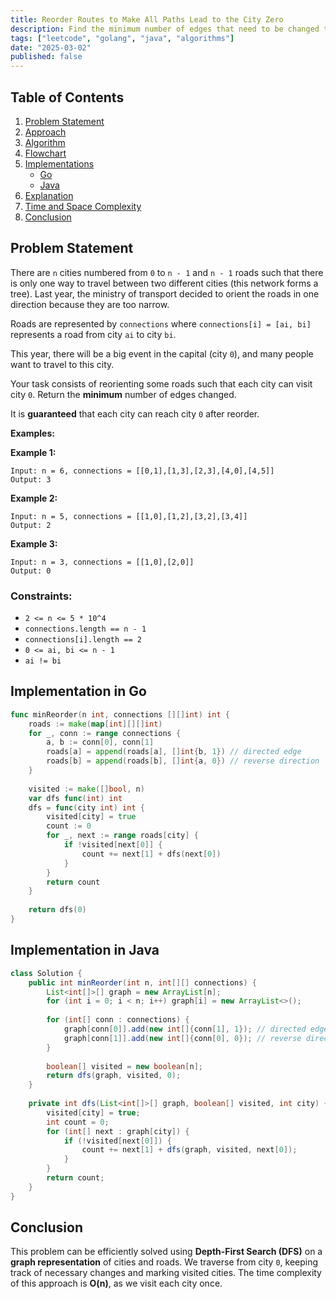 ```yaml
---
title: Reorder Routes to Make All Paths Lead to the City Zero
description: Find the minimum number of edges that need to be changed to ensure all paths lead to city 0. Includes Go and Java implementations.
tags: ["leetcode", "golang", "java", "algorithms"]
date: "2025-03-02"
published: false
---
```


## Table of Contents

1. [Problem Statement](#problem-statement)
2. [Approach](#approach)
3. [Algorithm](#algorithm)
4. [Flowchart](#flowchart)
5. [Implementations](#implementations)
   - [Go](#implementation-in-go)
   - [Java](#implementation-in-java)
6. [Explanation](#explanation)
7. [Time and Space Complexity](#time-and-space-complexity)
8. [Conclusion](#conclusion)

## Problem Statement


There are `n` cities numbered from `0` to `n - 1` and `n - 1` roads such that there is only one way to travel between two different cities (this network forms a tree). Last year, the ministry of transport decided to orient the roads in one direction because they are too narrow.

Roads are represented by `connections` where `connections[i] = [ai, bi]` represents a road from city `ai` to city `bi`.

This year, there will be a big event in the capital (city `0`), and many people want to travel to this city.

Your task consists of reorienting some roads such that each city can visit city `0`. Return the **minimum** number of edges changed.

It is **guaranteed** that each city can reach city `0` after reorder.

**Examples:**

**Example 1:**

```
Input: n = 6, connections = [[0,1],[1,3],[2,3],[4,0],[4,5]]
Output: 3
```

**Example 2:**

```
Input: n = 5, connections = [[1,0],[1,2],[3,2],[3,4]]
Output: 2
```

**Example 3:**

```
Input: n = 3, connections = [[1,0],[2,0]]
Output: 0
```

### Constraints:

- `2 <= n <= 5 * 10^4`
- `connections.length == n - 1`
- `connections[i].length == 2`
- `0 <= ai, bi <= n - 1`
- `ai != bi`

## Implementation in Go

```go
func minReorder(n int, connections [][]int) int {
    roads := make(map[int][][]int)
    for _, conn := range connections {
        a, b := conn[0], conn[1]
        roads[a] = append(roads[a], []int{b, 1}) // directed edge
        roads[b] = append(roads[b], []int{a, 0}) // reverse direction
    }
    
    visited := make([]bool, n)
    var dfs func(int) int
    dfs = func(city int) int {
        visited[city] = true
        count := 0
        for _, next := range roads[city] {
            if !visited[next[0]] {
                count += next[1] + dfs(next[0])
            }
        }
        return count
    }
    
    return dfs(0)
}
```

## Implementation in Java

```java
class Solution {
    public int minReorder(int n, int[][] connections) {
        List<int[]>[] graph = new ArrayList[n];
        for (int i = 0; i < n; i++) graph[i] = new ArrayList<>();
        
        for (int[] conn : connections) {
            graph[conn[0]].add(new int[]{conn[1], 1}); // directed edge
            graph[conn[1]].add(new int[]{conn[0], 0}); // reverse direction
        }
        
        boolean[] visited = new boolean[n];
        return dfs(graph, visited, 0);
    }
    
    private int dfs(List<int[]>[] graph, boolean[] visited, int city) {
        visited[city] = true;
        int count = 0;
        for (int[] next : graph[city]) {
            if (!visited[next[0]]) {
                count += next[1] + dfs(graph, visited, next[0]);
            }
        }
        return count;
    }
}
```

## Conclusion

This problem can be efficiently solved using **Depth-First Search (DFS)** on a **graph representation** of cities and roads. We traverse from city `0`, keeping track of necessary changes and marking visited cities. The time complexity of this approach is **O(n)**, as we visit each city once.


